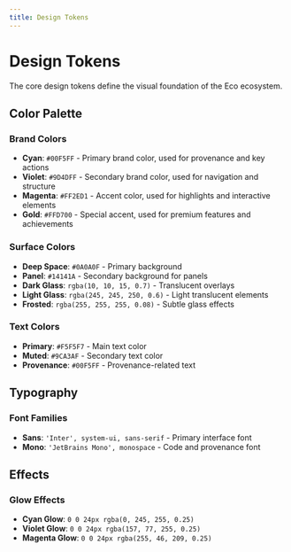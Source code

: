 ```yaml
---
title: Design Tokens
---
```


# Design Tokens

The core design tokens define the visual foundation of the Eco ecosystem.

## Color Palette

### Brand Colors
- **Cyan**: `#00F5FF` - Primary brand color, used for provenance and key actions
- **Violet**: `#9D4DFF` - Secondary brand color, used for navigation and structure
- **Magenta**: `#FF2ED1` - Accent color, used for highlights and interactive elements
- **Gold**: `#FFD700` - Special accent, used for premium features and achievements

### Surface Colors
- **Deep Space**: `#0A0A0F` - Primary background
- **Panel**: `#14141A` - Secondary background for panels
- **Dark Glass**: `rgba(10, 10, 15, 0.7)` - Translucent overlays
- **Light Glass**: `rgba(245, 245, 250, 0.6)` - Light translucent elements
- **Frosted**: `rgba(255, 255, 255, 0.08)` - Subtle glass effects

### Text Colors
- **Primary**: `#F5F5F7` - Main text color
- **Muted**: `#9CA3AF` - Secondary text color
- **Provenance**: `#00F5FF` - Provenance-related text

## Typography

### Font Families
- **Sans**: `'Inter', system-ui, sans-serif` - Primary interface font
- **Mono**: `'JetBrains Mono', monospace` - Code and provenance font

## Effects

### Glow Effects
- **Cyan Glow**: `0 0 24px rgba(0, 245, 255, 0.25)`
- **Violet Glow**: `0 0 24px rgba(157, 77, 255, 0.25)`
- **Magenta Glow**: `0 0 24px rgba(255, 46, 209, 0.25)`